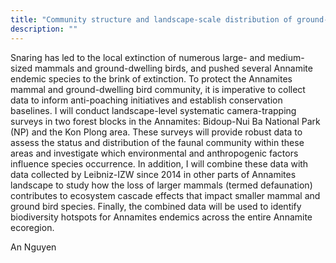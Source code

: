 ```yaml
---
title: "Community structure and landscape-scale distribution of ground-dwelling mammals and birds in the Annamites: setting conservation priorities in a biodiversity hotspot"
description: ""
---
```


Snaring has led to the local extinction of numerous large- and medium-sized mammals and ground-dwelling birds, and pushed several Annamite endemic species to the brink of extinction. To protect the Annamites mammal and ground-dwelling bird community, it is imperative to collect data to inform anti-poaching initiatives and establish conservation baselines. I will conduct landscape-level systematic camera-trapping surveys in two forest blocks in the Annamites: Bidoup-Nui Ba National Park (NP) and the Kon Plong area. These surveys will provide robust data to assess the status and distribution of the faunal community within these areas and investigate which environmental and anthropogenic factors influence species occurrence. In addition, I will combine these data with data collected by Leibniz-IZW since 2014 in other parts of Annamites landscape to study how the loss of larger mammals (termed defaunation) contributes to ecosystem cascade effects that impact smaller mammal and ground bird species. Finally, the combined data will be used to identify biodiversity hotspots for Annamites endemics across the entire Annamite ecoregion.

An Nguyen